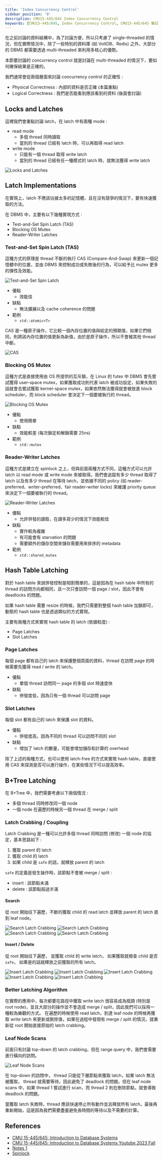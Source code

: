 ```yaml
---
title: 'Index Concurrency Control'
sidebar_position: '9'
description: CMU15-445/645 Index Concurrency Control
keywords: [CMU15-445/645, Index Concurrency Control, CMU15-445/645 筆記]
---
```


<head>
  <title>CMU 15-445/645 Index Concurrency Control</title>
</head>

在之前討論的資料結構中，為了討論方便，所以只考慮了 single-threaded 的情況，但在實際情況中，除了一些特別的資料庫 (如 VoltDB、Redis) 之外，大部分的 DBMS 都需要透過 multi-threaded 來利用多核心的優勢。

本節要討論的 concurrency control 就是討論在 multi-threaded 的情況下，要如何確保結果是正確的。

我們通常會從兩個層面來討論 concurrency control 的正確性 :

- Physical Correctness : 內部的資料是否正確 (本篇重點)
- Logical Correctness : 我們是否能看到應該看到的資料 (後面會討論)

## Locks and Latches

這裡我們會重點討論 latch，在 latch 中有兩種 mode :

- read mode
  - 多個 thread 同時讀取
  - 當別的 thread 已經有 latch 時，可以再取得 read latch
- write mode
  - 只能有一個 thread 取得 write latch
  - 當別的 thread 已經有任一種模式的 latch 時，就無法獲得 write latch

![Locks and Latches](/img/cmu15-445/c09/image-10.png)

## Latch Implementations

在實現上，latch 不應該佔據太多的記憶體，且在沒有競爭的情況下，要有快速獲取的方法。

在 DBMS 中，主要有以下幾種實現方式 :

- Test-and-Set Spin Latch (TAS)
- Blocking OS Mutex
- Reader-Writer Latches

### Test-and-Set Spin Latch (TAS)

這種方式的原理是 thread 不斷的執行 CAS (Compare-And-Swap) 來更新一個記憶體中的位置，並由 DBMS 來控制成功或失敗後的行為，可以給予比 mutex 更多的彈性及效能。

![Test-and-Set Spin Latch](/img/cmu15-445/c09/image-11.png)

- 優點
  - 效能佳
- 缺點
  - 無法擴展以及 cache coherence 的問題
- 範例
  - `std::atomic<T>`

CAS 是一種原子操作，它比較一個內存位置的值與給定的預期值，如果它們相同，則將該內存位置的值更新為新值，由於是原子操作，所以不會被其他 thread 中斷。

![CAS](/img/cmu15-445/c09/image-14.png)

### Blocking OS Mutex

這種方式是直接使用由 OS 所提供的互斥鎖，在 Linux 的 futex 中 DBMS 會先嘗試獲得 user-space mutex，如果獲取成功則代表 latch 被成功設定，如果失敗的話就會去嘗試獲取 kernel-space mutex，如果依然無法獲得就會被放進 block scheduler，而 block scheduler 會決定下一個要被執行的 thread。

![Blocking OS Mutex](/img/cmu15-445/c09/image-12.png)

- 優點
  - 使用簡單
- 缺點
  - 效能較差 (每次鎖定和解鎖需要 25ns)
- 範例
  - `std::mutex`

### Reader-Writer Latches

這種方式是建立在 spinlock 之上，但與前面兩種方式不同，這種方式可以允許 latch 以 read mode 或 write mode 來被取得。我們會追蹤有多少 thread 取得了 latch 以及有多少 thread 在等待 latch，並依據不同的 policy (如 reader-preferred、writer-preferred、fair reader-writer locks) 來維護 priority queue 來決定下一個要被執行的 thread。

![Reader-Writer Latches](/img/cmu15-445/c09/image-13.png)

- 優點
  - 允許併發的讀取，在讀多寫少的情況下效能較佳
- 缺點
  - 實作較為複雜
  - 有可能會有 starvation 的問題
  - 需要額外的儲存空間來儲存需要用來排序的 metadata
- 範例
  - `std::shared_mutex`

## Hash Table Latching

對於 hash table 來說併發控制是相對簡單的，這是因為在 hash table 中所有的 thread 的訪問方向都相同，且一次只會訪問一個 page / slot，因此不會有 deadlocks 的問題。

如果 hash table 需要 resize 的時候，我們只需要對整個 hash table 加鎖即可，動態的 hash table 也是透過類似的方式實現。

主要有兩種方式來實現 hash table 的 latch (依據粒度) :

- Page Latches
- Slot Latches

### Page Latches

每個 page 都有自己的 latch 來保護整個頁面的資料，thread 在訪問 page 的時候需要先獲得 read / write 的 latch。

- 優點
  - 單個 thread 訪問同一 page 的多個 slot 時速度快
- 缺點
  - 併發度低，因為只有一個 thread 可以訪問 page

### Slot Latches

每個 slot 都有自己的 latch 來保護 slot 的資料。

- 優點
  - 併發度高，因為不同的 thread 可以訪問不同的 slot
- 缺點
  - 增加了 latch 的數量，可能會增加儲存和計算的 overhead

除了上述的兩種方式，也可以使用 latch-free 的方式來實現 hash table，直接使用 CAS 來探測是否可以進行操作，在某些情況下可以提高效率。

## B+Tree Latching

在 B+Tree 中，我們需要考慮以下兩個情況 :

- 多個 thread 同時修改同一個 node
- 一個 node 在遍歷的時候另一個 thread 在 merge / split

### Latch Crabbing / Coupling

Latch Crabbing 是一種可以允許多個 thread 同時訪問 (修改) 一個 node 的協定，基本思路如下 :

1. 獲取 parent 的 latch
2. 獲取 child 的 latch
3. 如果 child 是 `safe` 的話，就釋放 parent 的 latch

`safe` 的定義是發生操作時，該節點不會被 merge / split :

- insert : 該節點未滿
- delete : 該節點超過半滿

#### Search

從 root 開始往下遍歷，不斷的獲取 child 的 read latch 並釋放 parent 的 latch 直到 leaf node。

![Search Latch Crabbing](/img/cmu15-445/c09/image.png)
![Search Latch Crabbing](/img/cmu15-445/c09/image-1.png)
![Search Latch Crabbing](/img/cmu15-445/c09/image-2.png)
![Search Latch Crabbing](/img/cmu15-445/c09/image-3.png)

#### Insert / Delete

從 root 開始往下遍歷，
並獲取 child 的 write latch，
如果獲取就檢查 child 是否 `safe`，
如果是的話就釋放之前獲取的所有 latch。

![Insert Latch Crabbing](/img/cmu15-445/c09/image-4.png)
![Insert Latch Crabbing](/img/cmu15-445/c09/image-5.png)
![Insert Latch Crabbing](/img/cmu15-445/c09/image-6.png)
![Insert Latch Crabbing](/img/cmu15-445/c09/image-7.png)
![Insert Latch Crabbing](/img/cmu15-445/c09/image-8.png)

### Better Latching Algorithm

在實際的應用中，每次都要在路徑中獲取 write latch 很容易成為瓶頸 (特別是 root node)，並且大部分的操作並不會造成 merge / split，因此我們可以採用一種較為樂觀的方式。
在遍歷的時候使用 read latch，到達 leaf node 的時候再獲取 write latch 來更新或刪除值，如果在過程中發現有 merge / split 的情況，就重新從 root 開始直接原始的 latch crabbing。

### Leaf Node Scans

前面只有討論 top-down 的 latch crabbing，但在 range query 中，我們會需要進行橫向的訪問。

![Leaf Node Scans](/img/cmu15-445/c09/image-9.png)

在 top-down 的訪問中， thread 只能從下層節點來獲取 latch，如果 latch 無法被獲取， thread 就需要等待，因此避免了 deadlock 的問題。但在 leaf node scans 中，如果 thread 1 嘗試進行 scan，而 thread 2 則在刪除節點，就會導致 deadlock 的問題。

當獲取 latch 失敗時，thread 應該快速停止所有動作並且釋放所有 latch，最後再重新開始，這是因為我們需要盡量避免長時間的等待以及不需要的計算。

## References

- [CMU 15-445/645: Introduction to Database Systems](https://15445.courses.cs.cmu.edu/fall2023/)
- [CMU 15-445/645: Introduction to Database Systems Youtube 2023 Fall](https://www.youtube.com/watch?v=POuQogLy3E8&list=PLSE8ODhjZXjbj8BMuIrRcacnQh20hmY9g&index=10)
- [Notes 1](https://zhenghe.gitbook.io/open-courses/cmu-15-445-645-database-systems/index-concurrency-control)
- [Spinlock](https://ithelp.ithome.com.tw/articles/10281491)
